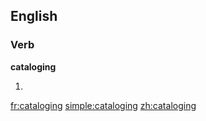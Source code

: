 {{also|cataloguing}}
==English==

===Verb===
'''cataloging'''

# {{present participle of|[[catalog]]}}

[[fr:cataloging]]
[[simple:cataloging]]
[[zh:cataloging]]